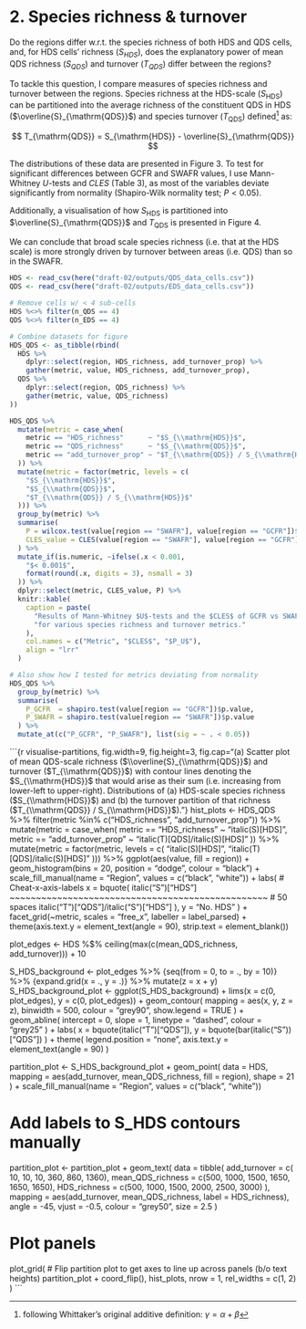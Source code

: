 # 2. Species richness & turnover

Do the regions differ w.r.t. the species richness of both HDS and QDS cells, and, for HDS cells' richness ($S_{HDS}$), does the explanatory power of mean QDS richness ($S_{QDS}$) and turnover ($T_{QDS}$) differ between the regions?

To tackle this question, I compare measures of species richness and turnover between the regions. Species richness at the HDS-scale ($S_{\mathrm{HDS}}$) can be partitioned into the average richness of the constituent QDS in HDS ($\overline{S}_{\mathrm{QDS}}$) and species turnover ($T_{\mathrm{QDS}}$) defined^[following Whittaker's original additive definition: $\gamma = \alpha + \beta$] as:

$$
  T_{\mathrm{QDS}} = S_{\mathrm{HDS}} - \overline{S}_{\mathrm{QDS}}
$$

The distributions of these data are presented in Figure 3. To test for significant differences between GCFR and SWAFR values, I use Mann-Whitney $U$-tests and $CLES$ (Table 3), as most of the variables deviate significantly from normality (Shapiro-Wilk normality test; $P < 0.05$).

Additionally, a visualisation of how $S_{\mathrm{HDS}}$ is partitioned into $\overline{S}_{\mathrm{QDS}}$ and $T_{\mathrm{QDS}}$ is presented in Figure 4.

We can conclude that broad scale species richness (i.e. that at the HDS scale) is more strongly driven by turnover between areas (i.e. QDS) than so in the SWAFR.

```r
HDS <- read_csv(here("draft-02/outputs/QDS_data_cells.csv"))
QDS <- read_csv(here("draft-02/outputs/EDS_data_cells.csv"))

# Remove cells w/ < 4 sub-cells
HDS %<>% filter(n_QDS == 4)
QDS %<>% filter(n_EDS == 4)

# Combine datasets for figure
HDS_QDS <- as_tibble(rbind(
  HDS %>%
    dplyr::select(region, HDS_richness, add_turnover_prop) %>%
    gather(metric, value, HDS_richness, add_turnover_prop),
  QDS %>%
    dplyr::select(region, QDS_richness) %>%
    gather(metric, value, QDS_richness)
))
```

```r
HDS_QDS %>%
  mutate(metric = case_when(
    metric == "HDS_richness"      ~ "$S_{\\mathrm{HDS}}$",
    metric == "QDS_richness"      ~ "$S_{\\mathrm{QDS}}$",
    metric == "add_turnover_prop" ~ "$T_{\\mathrm{QDS}} / S_{\\mathrm{HDS}}$"
  )) %>%
  mutate(metric = factor(metric, levels = c(
    "$S_{\\mathrm{HDS}}$",
    "$S_{\\mathrm{QDS}}$",
    "$T_{\\mathrm{QDS}} / S_{\\mathrm{HDS}}$"
  ))) %>%
  group_by(metric) %>%
  summarise(
    P = wilcox.test(value[region == "SWAFR"], value[region == "GCFR"])$p.value,
    CLES_value = CLES(value[region == "SWAFR"], value[region == "GCFR"])
  ) %>%
  mutate_if(is.numeric, ~ifelse(.x < 0.001,
    "$< 0.001$",
    format(round(.x, digits = 3), nsmall = 3)
  )) %>%
  dplyr::select(metric, CLES_value, P) %>%
  knitr::kable(
    caption = paste(
      "Results of Mann-Whitney $U$-tests and the $CLES$ of GCFR vs SWAFR",
      "for various species richness and turnover metrics."
    ),
    col.names = c("Metric", "$CLES$", "$P_U$"),
    align = "lrr"
  )
```

```r
# Also show how I tested for metrics deviating from normality
HDS_QDS %>%
  group_by(metric) %>%
  summarise(
    P_GCFR  = shapiro.test(value[region == "GCFR"])$p.value,
    P_SWAFR = shapiro.test(value[region == "SWAFR"])$p.value
  ) %>%
  mutate_at(c("P_GCFR", "P_SWAFR"), list(sig = ~ . < 0.05))
```

```{r visualise-partitions, fig.width=9, fig.height=3, fig.cap="(a) Scatter plot of mean QDS-scale richness ($\\overline{S}_{\\mathrm{QDS}}$) and turnover ($T_{\\mathrm{QDS}}$) with contour lines denoting the $S_{\\mathrm{HDS}}$ that would arise as their sum (i.e. increasing from lower-left to upper-right). Distributions of (a) HDS-scale species richness ($S_{\\mathrm{HDS}}$) and (b) the turnover partition of that richness ($T_{\\mathrm{QDS}} / S_{\\mathrm{HDS}}$)."}
hist_plots <- HDS_QDS %>%
  filter(metric %in% c("HDS_richness", "add_turnover_prop")) %>%
  mutate(metric = case_when(
    metric == "HDS_richness"      ~ "italic(S)[HDS]",
    metric == "add_turnover_prop" ~ "italic(T)[QDS]/italic(S)[HDS]"
  )) %>%
  mutate(metric = factor(metric, levels = c(
    "italic(S)[HDS]",
    "italic(T)[QDS]/italic(S)[HDS]"
  ))) %>%
  ggplot(aes(value, fill = region)) +
    geom_histogram(bins = 20, position = "dodge", colour = "black") +
    scale_fill_manual(name = "Region", values = c("black", "white")) +
    labs(
      # Cheat-x-axis-labels
      x = bquote(
        italic("S")["HDS"]
        ~~~~~~~~~~~~~~~~~~~~~~~~~~~~~~~~~~~~~~~~~~~~~~~~~  # 50 spaces
        italic("T")["QDS"]/italic("S")["HDS"]
      ),
      y = "No. HDS"
    ) +
    facet_grid(~metric, scales = "free_x", labeller = label_parsed) +
    theme(axis.text.y = element_text(angle = 90), strip.text = element_blank())

plot_edges <- HDS %$%
  ceiling(max(c(mean_QDS_richness, add_turnover))) + 10

S_HDS_background <- plot_edges %>%
  {seq(from = 0, to = ., by = 10)} %>%
  {expand.grid(x = ., y = .)} %>%
  mutate(z = x + y)
S_HDS_background_plot <- ggplot(S_HDS_background) +
  lims(x = c(0, plot_edges), y = c(0, plot_edges)) +
  geom_contour(
    mapping     = aes(x, y, z = z),
    binwidth    = 500,
    colour      = "grey90",
    show.legend = TRUE
  ) +
  geom_abline(
    intercept = 0, slope = 1,
    linetype = "dashed", colour = "grey25"
  ) +
  labs(
    x = bquote(italic("T")["QDS"]),
    y = bquote(bar(italic("S"))["QDS"])
  ) +
  theme(
    legend.position = "none",
    axis.text.y     = element_text(angle = 90)
  )

partition_plot <- S_HDS_background_plot +
  geom_point(
    data    = HDS,
    mapping = aes(add_turnover, mean_QDS_richness, fill = region),
    shape   = 21
  ) +
  scale_fill_manual(name = "Region", values = c("black", "white"))

# Add labels to S_HDS contours manually
partition_plot <- partition_plot + geom_text(
  data = tibble(
    add_turnover      = c( 10,   10,   10,  360,  860, 1360),
    mean_QDS_richness = c(500, 1000, 1500, 1650, 1650, 1650),
    HDS_richness      = c(500, 1000, 1500, 2000, 2500, 3000)
  ),
  mapping = aes(add_turnover, mean_QDS_richness, label = HDS_richness),
  angle = -45, vjust = -0.5, colour = "grey50", size = 2.5
)

# Plot panels
plot_grid(
  # Flip partition plot to get axes to line up across panels (b/o text heights)
  partition_plot + coord_flip(),
  hist_plots,
  nrow = 1,
  rel_widths = c(1, 2)
)
```
